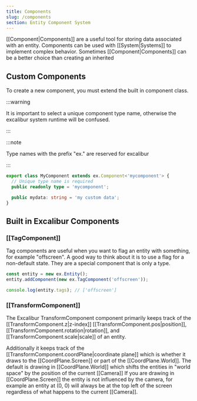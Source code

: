 ```yaml
---
title: Components
slug: /components
section: Entity Component System
---
```


[[Component|Components]] are a useful tool for storing data associated with an entity. Components can be used with [[System|Systems]] to implement complex behavior. Sometimes [[Component|Components]] can be a better choice than creating an inherited

## Custom Components

To create a new component, you must extend the built in component class.

:::warning

It is important to select a unique component type name, otherwise the excalibur system runtime will be confused.

:::

:::note

Type names with the prefix "ex." are reserved for excalibur

:::

```typescript
export class MyComponent extends ex.Component<'mycomponent'> {
  // Unique type name is required
  public readonly type = 'mycomponent';

  public mydata: string = 'my custom data';
}
```

## Built in Excalibur Components

### [[TagComponent]]

Tag components are useful when you want to flag an entity with something, for example "offscreen". A good way to think about it is to use a flag for a non-default state. They are a special component that is only a type.

```ts
const entity = new ex.Entity();
entity.addComponent(new ex.TagComponent('offscreen'));

console.log(entity.tags); // ['offscreen']
```

### [[TransformComponent]]

The Excalibur TransformComponent component primarily keeps track of the [[TransformComponent.z|z-index]] [[TransformComponent.pos|position]], [[TransformComponent.rotation|rotation]], and [[TransformComponent.scale|scale]] of an entity.

Additionally it keeps track of the [[TransformComponent.coordPlane|coordinate plane]] which is whether it draws to the [[CoordPlane.Screen]] or part of the [[CoordPlane.World]].
The default is drawing in [[CoordPlane.World]] which shifts the entities in "world space" by the position of the current [[Camera]]
If you are drawing in [[CoordPlane.Screen]] the entity is not influenced by the camera, for example an entity at (0, 0) will always be at the top left of the screen regardless of what happens to the current [[Camera]].
